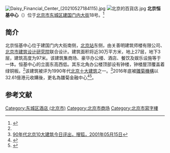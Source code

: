 {{Coord|39.90613|116.42205|type:landmark_region:CN-11_source:GoogleMaps|display=title}}
[[File:Daisy_Financial_Center_(20210527184115).jpg|thumb]]
[[File:北京的百貨店.jpg|thumb]]
'''北京恒基中心'''（{{lang-en|Henderson Centre, Beijing}}）位于[[北京市|北京市]][[东城区_(北京市)|东城区]][[建国门内大街|建国门内大街]]18号。<ref name=hj>{{Cite web |url=http://www.beijing.gov.cn/rwbj/sdjz/jsndjz/t359480.htm |title=北京恒基中心，首都之窗，于2013-04-20查阅 |accessdate=2013-04-20 |archive-date=2015-06-01 |archive-url=https://web.archive.org/web/20150601045317/http://www.beijing.gov.cn/rwbj/sdjz/jsndjz/t359480.htm |dead-url=no }}</ref>

==简介==
北京恒基中心位于建国门内大街南侧，[[北京站|北京站]]东侧，由关善明建筑师楼有限公司、[[北京市建筑设计研究院|北京市建筑设计研究院]]联合设计。建筑面积将近30万平方米，地上27层，地下3层，建筑高度为97米。该建筑集商场、豪华办公楼、酒店、餐饮及娱乐设施等于一体。恒基中心的立面东高西低。其东北角办公楼顶部设有钟楼，钟楼屋顶覆盖着绿铜板。<ref name=hj/>该建筑被评为1990年代[[北京十大建筑|北京十大建筑]]之一。<ref>[http://house.focus.cn/news/2001-05-15/16585.html 90年代北京10大建筑今日评出，搜狐，2001年05月15日]</ref>2016年底被[[雛菊機構|雛菊機構]]以32.61億港元收購後，更名為雛菊金融中心<ref>{{Cite news|url=https://finance.sina.com.cn/chanjing/gsnews/2019-06-05/doc-ihvhiqay3718768.shtml|title=恒基孙河拿地背后：融资成本低至2.3% 或独立操盘|date=2019-06-05|publisher=新浪財經|accessdate=2019-12-12|archive-date=2019-06-07|archive-url=https://web.archive.org/web/20190607194307/https://finance.sina.com.cn/chanjing/gsnews/2019-06-05/doc-ihvhiqay3718768.shtml|dead-url=no}}</ref><ref name="cn-180807">{{Cite news|url=http://house.people.com.cn/n1/2018/0807/c164220-30213984.html|title=第一太平戴维斯与雏菊机构成立合资物业公司|date=2018-08-07|publisher=人民网-房产频道|accessdate=2019-12-12|archive-date=2018-08-07|archive-url=https://web.archive.org/web/20180807070942/http://house.people.com.cn/n1/2018/0807/c164220-30213984.html|dead-url=no}}</ref>。

==参考文献==
{{reflist}}
{{恆基兆業地產}}

{{北京十大建筑}}
[[Category:东城区酒店_(北京市)|Category:东城区酒店 (北京市)]]
[[Category:北京市商场|Category:北京市商场]]
[[Category:北京市寫字樓|Category:北京市寫字樓]]
